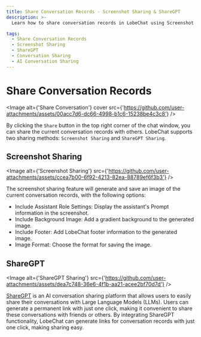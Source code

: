 ```yaml
---
title: Share Conversation Records - Screenshot Sharing & ShareGPT
description: >-
  Learn how to share conversation records in LobeChat using Screenshot Sharing and ShareGPT methods. Capture conversation details in images or generate permanent links effortlessly.

tags:
  - Share Conversation Records
  - Screenshot Sharing
  - ShareGPT
  - Conversation Sharing
  - AI Conversation Sharing
---
```


# Share Conversation Records

<Image alt={'Share Conversation'} cover src={'https://github.com/user-attachments/assets/00acc7d6-dc66-4998-b1c6-15238be4c3c8'} />

By clicking the `Share` button in the top right corner of the chat window, you can share the current conversation records with others. LobeChat supports two sharing methods: `Screenshot Sharing` and `ShareGPT Sharing`.

## Screenshot Sharing

<Image alt={'Screenshot Sharing'} src={'https://github.com/user-attachments/assets/ccea7b00-6f92-4213-82ea-88789ef6f3b3'} />

The screenshot sharing feature will generate and save an image of the current conversation records, with the following options:

- Include Assistant Role Settings: Display the assistant's Prompt information in the screenshot.
- Include Background Image: Add a gradient background to the generated image.
- Include Footer: Add LobeChat footer information to the generated image.
- Image Format: Choose the format for saving the image.

## ShareGPT

<Image alt={'ShareGPT Sharing'} src={'https://github.com/user-attachments/assets/dea7c748-36e6-4f1b-aa21-acee2bf70d7d'} />

[ShareGPT](https://sharegpt.com/) is an AI conversation sharing platform that allows users to easily share their conversations with Large Language Models (LLMs). Users can generate a permanent link with just one click, making it convenient to share these conversations with friends or others. By integrating ShareGPT functionality, LobeChat can generate links for conversation records with just one click, making sharing easy.
